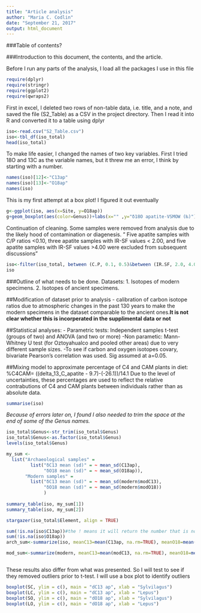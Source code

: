 ```yaml
---
title: "Article analysis"
author: "Maria C. Codlin"
date: "September 21, 2017"
output: html_document
---
```

###Table of contents?

###Introduction to this document, the contents, and the article.


Before I run any parts of the analysis, I load all the packages I use in this file
```r
require(dplyr)
require(stringr)
require(ggplot2)
require(qwraps2)
```
First in excel, I deleted two rows of non-table data, i.e. title, and a note, and saved the file (S2_Table) as a CSV in the project directory. Then I read it into R and converted it to a table using dplyr
```r
iso<-read.csv("S2_Table.csv")
iso<-tbl_df(iso_total)
head(iso_total)
```

To make life easier, I changed the names of two key variables. First I tried 18O and 13C as the variable names, but it threw me an error, I think by starting with a number. 
```r
names(iso)[12]<-"C13ap"
names(iso)[13]<-"O18ap"
names(iso)
```
This is my first attempt at a box plot! I figured it out eventually
```r
g<-ggplot(iso, aes(x=Site, y=O18ap))
g+geom_boxplot(aes(color=Genus))+labs(x="" ,y="δ18O apatite-VSMOW (‰)")
```
Continuation of cleaning. Some samples were removed from analysis due to the likely hood of contamination or diagenesis. " Five apatite samples with C/P ratios <0.10, three apatite samples with IR-SF values < 2.00, and five apatite samples with IR-SF values >4.00 were excluded from subsequent discussions"

```r
iso<-filter(iso_total, between (C.P, 0.1, 0.5)&between (IR.SF, 2.0, 4.0))
iso            
```

###Outline of what needs to be done. 
Datasets: 1. Isotopes of modern specimens. 2. Isotopes of ancient specimens.




##Modification of dataset prior to analysis
- calibration of carbon isotope ratios due to atmospheric changes in the past 130 years to make the modern specimens in the dataset comparable to the ancient ones.**It is not clear whether this is incorperated in the supplimental data or not**  



##Statistical analyses:
- Parametric tests: Independent samples t-test (groups of two) and ANOVA (and two or more)
-Non parametic: Mann-Whitney U test (for Oztoyahualco and pooled other areas) due to very different sample sizes.
-To see if carbon and oxygen isotopes covary, bivariate Pearson's correlation was used. Sig assumed at a=0.05.

##Mixing model to approximate percentage of C4 and CAM plants in diet:
%C4CAM= ((delta_13_C_apatite - 9.7)-(-26.1))/14.1
Due to the level of uncertainties, these percentages are used to reflect the relative contrabutions of C4 and CAM plants between individuals rather than as absolute data. 


```r
summarise(iso)

```



*Because of errors later on, I found I also needed to trim the space at the end of some of the Genus names.* 
```r
iso_total$Genus<-str_trim(iso_total$Genus)
iso_total$Genus<-as.factor(iso_total$Genus)
levels(iso_total$Genus)
```


```r
my_sum <- 
  list("Archaeological samples" = 
         list("δC13 mean (sd)" = ~ mean_sd(C13ap),
              "δO18 mean (sd)" = ~ mean_sd(O18ap)),
       "Modern samples" = 
         list("δC13 mean (sd)" = ~ mean_sd(modern$modC13),
              "δO18 mean (sd)" = ~ mean_sd(modern$modO18))
              )
              
summary_table(iso, my_sum[1])
summary_table(iso, my_sum[2])
```


```r
stargazer(iso_total$Element, align = TRUE)

```


```r
sum(!is.na(iso$C13ap))#the ! means it will return the number that is not NA
sum(!is.na(iso$O18ap))
arch_sum<-summarize(iso, meanC13=mean(C13ap, na.rm=TRUE), meanO18=mean(O18ap, na.rm=TRUE), sdC13=sd(C13ap, na.rm=TRUE), sdO18=sd(O18ap, na.rm=TRUE))%>%print()

mod_sum<-summarize(modern, meanC13=mean(modC13, na.rm=TRUE), meanO18=mean(modO18, na.rm=TRUE), seC13=std.error(modC13, na.rm=TRUE), sdO18=sd(modO18, na.rm=TRUE))%>%print()



```



These results also differ from what was presented. So I will test to see if they removed outliers prior to t-test. I will use a box plot to identify outliers
```r
boxplot(SC, ylim = c(), main = "dC13 ap", xlab = "Sylvilagus")
boxplot(LC, ylim = c(), main = "dC13 ap", xlab = "Lepus")
boxplot(SO, ylim = c(), main = "dO18 ap", xlab = "Sylvilagus")
boxplot(LO, ylim = c(), main = "dO18 ap", xlab = "Lepus")
```
